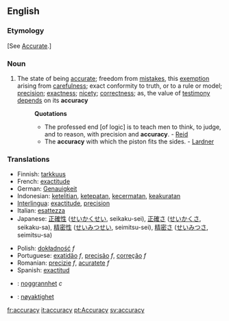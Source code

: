 ==English==
===Etymology===
[See [[Accurate]].]
=== Noun ===
#The state of being [[accurate]]; freedom from [[mistakes]], this [[exemption]] arising from [[carefulness]]; exact conformity to truth, or to a rule or model; [[precision]]; [[exactness]]; [[nicety]]; [[correctness]]; as, the value of [[testimony]] [[depends]] on its '''accuracy'''
#:'''Quotations'''
#:*The professed end [of logic] is to teach men to think, to judge, and to reason, with precision and '''accuracy'''. - [[Reid]]
#:*The '''accuracy''' with which the piston fits the sides. - [[Lardner]]

=== Translations ===
{{top}}
*Finnish: [[tarkkuus]]
*French: [[exactitude]]
*German: [[Genauigkeit]]
*Indonesian: [[teliti|ketelitian]], [[tepat|ketepatan]], [[cermat|kecermatan]], [[akurat|keakuratan]]
*[[Interlingua]]: [[exactitude]], [[precision]]
*Italian: [[esattezza]]
*Japanese: [[正確性]] ([[せいかくせい]], seikaku-sei), [[正確さ]] ([[せいかくさ]], seikaku-sa), [[精密性]] ([[せいみつせい]], seimitsu-sei), [[精密さ]] ([[せいみつさ]], seimitsu-sa)
{{mid}}
*Polish: [[dokładność]] ''f''
*Portuguese: [[exatidão]] ''f'', [[precisão]] ''f'', [[correção]] ''f''
*Romanian: [[precizie]] ''f'', [[acuratete]] ''f''
*Spanish: [[exactitud]]
*{{sv}}: [[noggrannhet]] ''c''
*{{no}}: [[nøyaktighet]]
{{bottom}}

[[fr:accuracy]]
[[it:accuracy]]
[[pt:Accuracy]]
[[sv:accuracy]]